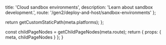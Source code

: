 
  title: 'Cloud sandbox environments',
  description: 'Learn about sandbox development.',
  route: '/gen2/deploy-and-host/sandbox-environments'
};

  return getCustomStaticPath(meta.platforms);
};

  const childPageNodes = getChildPageNodes(meta.route);
  return {
    props: {
      meta,
      childPageNodes
    }
  };
}

<Overview childPageNodes={props.childPageNodes} />
